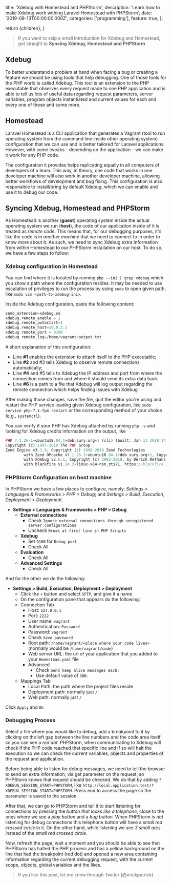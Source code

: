 
  title: 'Xdebug with Homestead and PHPStorm',
  description:
    'Learn how to make Xdebug work withing Laravel Homestead with PHPStorm',
  date: '2019-08-13T00:00:00.000Z',
  categories: ['programming'],
  feature: true,
};

  return <BlogPage meta={meta}>{children}</BlogPage>;
}

> If you want to skip a small introduction for Xdebug and Homestead, got straight to **Syncing Xdebug, Homestead and PHPStorm**

## Xdebug

To better understand a problem at hand when facing a bug or creating a feature we should be using tools that help debugging. One of those tools for the PHP world is called Xdebug. This tool is an extension to the PHP executable that observes every request made to one PHP application and is able to tell us lots of useful data regarding request parameters, server variables, program objects instantiated and current values for each and every one of those and some more.

## Homestead

Laravel Homestead is a CLI application that generates a Vagrant (tool to run operating system from the command line inside other operating system) configuration that we can use and is better tailored for Laravel applications. However, with some tweaks - depending on the application - we can make it work for any PHP code.

The configuration it provides helps replicating equally in all computers of developers of a team. This way, in theory, one code that works in one developer machine will also work in another developer machine, allowing better workflows of development and bug fixing. This configuration is also responsible to install/bring by default Xdebug, which we can enable and use it to debug our code.

## Syncing Xdebug, Homestead and PHPStorm

As Homestead is another (**guest**) operating system inside the actual operating system we run (**host**), the code of our application inside of it is treated as _remote code_. This means that, for our debugging purposes, it's like the code is in _another machine_ that we need to connect to in order to know more about it. As such, we need to sync Xdebug extra information from within Homestead to our PHPStorm installation on our host. To do so, we have a few steps to follow:

### Xdebug configuration in Homestead

You can find where it is located by running `php --ini | grep xdebug` which you show a path where the configuration resides. It may be needed to use escalation of privileges to run the process by using `sudo` to open given path, like `sudo vim <path-to-xdebug-ini>`.

Inside the Xdebug configuration, paste the following content:

```php
zend_extension=xdebug.so
xdebug.remote_enable = 1
xdebug.remote_autostart=1
xdebug.remote_host=10.0.2.2
xdebug.remote_port = 9100
xdebug.remote_log=/home/vagrant/output.txt
```

A short explanation of this configuration:

- Line **#1** enables the extension to attach itself to the PHP executable;
- Line **#2** and #3 tells Xdebug to observe remote connections automatically;
- Line **#4** and #5 tells to Xdebug the IP address and port from where the connection comes from and where it should send its extra data back
- Line **#6** is a path to a file that Xdebug will log output regarding the remote connection which helps finding issues with Xdebug

After making those changes, save the file, quit the editor you're using and restart the PHP service loading given Xdebug configuration, like `sudo service php-7.1-fpm restart` or the corresponding method of your choice (e.g., `systemctl`).

You can verify if your PHP has Xdebug attached by running `php -v` and looking for Xdebug credits information on the output, like

```php
PHP 7.1.26-1+ubuntu18.04.1+deb.sury.org+1 (cli) (built: Jan 11 2019 14:13:49) ( NTS )
Copyright (c) 1997-2018 The PHP Group
Zend Engine v3.1.0, Copyright (c) 1998-2018 Zend Technologies
        with Zend OPcache v7.1.26-1+ubuntu18.04.1+deb.sury.org+1, Copyright (c) 1999-2018, by Zend Technologies
        with Xdebug v2.6.1, Copyright (c) 2002-2018, by Derick Rethans
        with blackfire v1.24.3~linux-x64-non_zts71, https://blackfire.io, by Blackfire
```

### PHPStorm Configuration on host machine

In PHPStorm we have a few places to configure, namely: _Settings > Languages & Frameworks > PHP > Debug_; and _Settings > Build, Execution, Deployment > Deployment_.

- **Settings > Languages & Frameworks > PHP > Debug**
  - **External connections**
    - Check `Ignore external connections through unregistered server configurations`
    - Uncheck `Break at first line in PHP Scripts`
  - **Xdebug**
    - Set `9100` for `Debug port`
    - Check All
  - **Evaluation**
    - Check All
  - **Advanced Settings**
    - Check All

And for the other we do the following:

- **Settings > Build, Execution, Deployment > Deployment**
  - Click the `+` button and select `SFTP`, and give it a name
  - On the configuration pane that appears do the following:
  - Connection Tab
    - Host: `127.0.0.1`
    - Port: `2222`
    - User name: `vagrant`
    - Authentication: `Password`
    - Password: `vagrant`
    - Check `Save password`
    - Root path: `/home/vagrant/<place where your code lives>` (normally would be `/home/vagrant/code`)
    - Web server URL: the url of your application that you added to your `Homestead.yaml` file
    - Advanced
      - Check `Send keep alive messages each:`
      - Use default value of `300`.
  - Mappings Tab
    - Local Path: the path where the project files reside
    - Deployment path: normally just `/`
    - Web path: normally just `/`

Click `Apply` and `Ok`

### Debugging Process

Select a file where you would like to debug, add a breakpoint to it by clicking on the left gap between the line numbers and the code area itself so you can see a _red dot_. PHPStorm, when communicating to Xdebug will check if the PHP code reached that specific line and if so will halt the execution so we can check the current variables, objects and properties of the request and application.

Before being able to listen for debug messages, we need to tell the browser to send an extra information, via get parameter on the request, so PHPStorm knows that request should be checked. We do that by adding `?XDEBUG_SESSION_START=PHPSTORM`, like `http://local.application.test/?XDEBUG_SESSION_START=PHPSTORM`. Press end to access the page so the parameter is saved to the session.

After that, we can go to PHPStorm and tell it to start listening for connections by pressing the _button that looks like a telephone_, close to the ones where we see a _play button_ and a _bug button_. When PHPStorm _is not_ listening for debug connections this telephone button will have a _small red crossed circle_ in it. On the other hand, while listening we see _3 small arcs_ instead of the _small red crossed circle_.

Now, refresh the page, wait a moment and you should be able to see that PHPStorm has halted the PHP process and has a yellow background on the line that had the breakpoint (red dot) and opened a new area containing information regarding the current debugging request, with the current scope, objects, global variables and the likes.

> If you like this post, let me know through Twitter (@erickpatrick)
